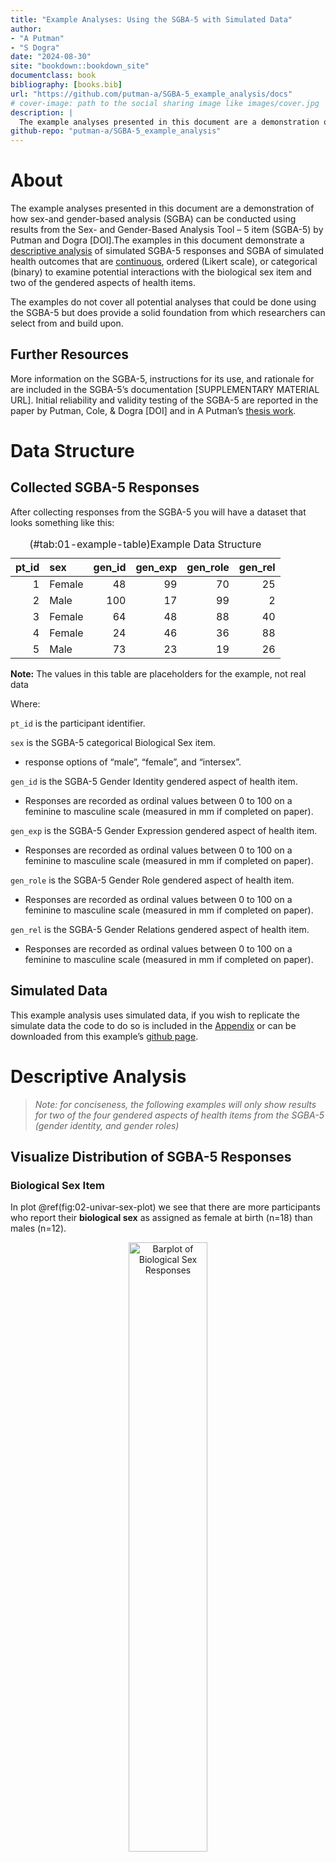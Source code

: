 ```yaml
---
title: "Example Analyses: Using the SGBA-5 with Simulated Data"
author: 
- "A Putman"
- "S Dogra"
date: "2024-08-30"
site: "bookdown::bookdown_site"
documentclass: book
bibliography: [books.bib]
url: "https://github.com/putman-a/SGBA-5_example_analysis/docs"
# cover-image: path to the social sharing image like images/cover.jpg
description: |
  The example analyses presented in this document are a demonstration of how sex-and gender-based analysis (SGBA) can be conducted using results from the Sex- and Gender-Based Analysis Tool – 5 item (SGBA-5) by Putman and Dogra.\
github-repo: "putman-a/SGBA-5_example_analysis"
---
```



# About

The example analyses presented in this document are a demonstration of how sex-and gender-based analysis (SGBA) can be conducted using results from the Sex- and Gender-Based Analysis Tool – 5 item (SGBA-5) by Putman and Dogra [DOI].The examples in this document demonstrate a [descriptive analysis](#descriptive-analysis) of simulated SGBA-5 responses and SGBA of simulated health outcomes that are [continuous](#continuous), ordered (Likert scale), or categorical (binary) to examine potential interactions with the biological sex item and two of the gendered aspects of health items.

The examples do not cover all potential analyses that could be done using the SGBA-5 but does provide a solid foundation from which researchers can select from and build upon.

## Further Resources

More information on the SGBA-5, instructions for its use, and rationale for are included in the SGBA-5’s documentation [SUPPLEMENTARY MATERIAL URL]. Initial reliability and validity testing of the SGBA-5 are reported in the paper by Putman, Cole, & Dogra [DOI] and in A Putman's [thesis work](https://ontariotechu.scholaris.ca/items/fddf2667-8cd6-429d-85bd-74b0076ab561).

<!--chapter:end:index.Rmd-->

# Data Structure {#data-structure}

## Collected SGBA-5 Responses

After collecting responses from the SGBA-5 you will have a dataset that looks something like this:




Table: (\#tab:01-example-table)Example Data Structure

| pt_id|sex    | gen_id| gen_exp| gen_role| gen_rel|
|-----:|:------|------:|-------:|--------:|-------:|
|     1|Female |     48|      99|       70|      25|
|     2|Male   |    100|      17|       99|       2|
|     3|Female |     64|      48|       88|      40|
|     4|Female |     24|      46|       36|      88|
|     5|Male   |     73|      23|       19|      26|

__Note:__
The values in this table are placeholders for the example, not real data

Where:

`pt_id` is the participant identifier.  

`sex` is the SGBA-5 categorical Biological Sex item.  

  - response options of "male", "female", and "intersex".  

`gen_id` is the SGBA-5 Gender Identity gendered aspect of health item.  

  - Responses are recorded as ordinal values between 0 to 100 on a feminine to masculine scale (measured in mm if completed on paper).  

`gen_exp` is the SGBA-5 Gender Expression gendered aspect of health item.  

  - Responses are recorded as ordinal values between 0 to 100 on a feminine to masculine scale (measured in mm if completed on paper).  

`gen_role` is the SGBA-5 Gender Role gendered aspect of health item.  

  - Responses are recorded as ordinal values between 0 to 100 on a feminine to masculine scale (measured in mm if completed on paper).  

`gen_rel` is the SGBA-5 Gender Relations gendered aspect of health item.  

  - Responses are recorded as ordinal values between 0 to 100 on a feminine to masculine scale (measured in mm if completed on paper).


## Simulated Data

This example analysis uses simulated data, if you wish to replicate the simulate data the code to do so is included in the [Appendix](#appendix) or can be downloaded from this example's [github page](https://github.com/putman-a/SGBA-5_example_analysis/%s).

<!--chapter:end:01-data-structures.Rmd-->

# Descriptive Analysis {#descriptive-analysis}



> *Note: for conciseness, the following examples will only show results for two of the four gendered aspects of health items from the SGBA-5 (gender identity, and gender roles)*


## Visualize Distribution of SGBA-5 Responses

### Biological Sex Item

In plot \@ref(fig:02-univar-sex-plot) we see that there are more participants who report their **biological sex** as assigned as female at birth (n=18) than males (n=12). 

<div class="figure" style="text-align: center">
<img src="02-descriptive-analysis_files/figure-html/02-univar-sex-plot-1.png" alt="Barplot of Biological Sex Responses" width="50%" />
<p class="caption">(\#fig:02-univar-sex-plot)Barplot of Biological Sex Responses</p>
</div>

### Gendered Aspect of Health Items

Looking at the density plots for **gender identity** and **gender role** (figure \@ref(fig:02-univar-gi-plot)), we see that while both variables are bimodal, the **gender identity** responses is more strongly bimodal with one peak closer to the feminine side of the feminine-masculine continuum and one peak closer to masculine end of that continuum. Further, we can also see that in general, participants reported their **gender identity** and **roles** as being more feminine, again with the **gender identity** responses showing this trend more strongly than the **gender role** responses.  

<div class="figure" style="text-align: center">
<img src="02-descriptive-analysis_files/figure-html/02-univar-gi-plot-1.png" alt="Density plots of Gender Identity and Roles" width="50%" /><img src="02-descriptive-analysis_files/figure-html/02-univar-gi-plot-2.png" alt="Density plots of Gender Identity and Roles" width="50%" />
<p class="caption">(\#fig:02-univar-gi-plot)Density plots of Gender Identity and Roles</p>
</div>

Presently, there is _<span style="color:red">no clear consensus on how to present descriptive statistics of bimodal variables in health research.</span>_ Reporting the mean(sd) or median(IQR) of a variable does not clearly communicate that there is more than one peak in a bimodal variable’s distribution. 

When taken alongside the SGBA-5’s assumption that the feminine-masculine continuum doesn’t have a true 0 value, it is our suggestion that:

> _If researchers decide to report a descriptive statistic for a bimodally distributed variable, they should report a nominal description of the variable's distriubtion **skew**._ 

For example, if a gendered aspect of health item from the SGBA-5 demonstrates a bimodal distribution, the variable's **skew** can be described along the feminine-masculine continuum instead of reporting the numerical average alone. 

To be able to describe the **skew** of one of the gender variables, the authors suggest calculating the variable’s mean score along the feminine-masculine continuum and then reporting the skew using the suggested nominal classification guide seen in Table \@ref(tab:02-tab). 

_Please note that these suggested classification guidelines are arbitrary and may not be appropriate in all circumstances._ 


Table: (\#tab:02-tab)Potential Interpretation of Sample Means for Gendered Aspect of Health Items.

|Mean     |Interpretation                 |
|:--------|:------------------------------|
|>70      |"Skews masculine"              |
|55 to 70 |"More masculine than feminine" |
|45 to 55 |"Not strongly skewed"          |
|30 to 45 |"More feminine than masculine" |
|<30      |"Skews feminine"               |

__Note:__
This table assumes you have recorded the gendered aspects of health items as 0 being the most feminine score and 100 being the most masculine score.

For the simulated dataset represented in the density plots above, the mean score for the **gender identity** item was 50.2 and 46.8 for the **gender role** item. This means that when reporting descriptive statistics on the simulated sample we could report that: <span style="color:purple">“*The simulated sample was not strongly skewed on a feminine to masculine continuum for either the gender identity or gender role measures from the SGBA-5*”</span>. 

## Descriptive Table of SGBA-5 Responses

Taking all these together, an example of a sample characteristics table of the SGBA-5 items in the simulated dataset could be presented as has been displayed in Table \@ref(tab:02-tab02)


Table: (\#tab:02-tab02)Simulated sample characteristics.

|SGBA Item                        |Sample (n = 30)     |
|:--------------------------------|:-------------------|
|Biological Sex (n(%))            |                    |
|<i>Female</i>                    |14(47%)             |
|<i>Intersex</i>                  |NA                  |
|<i>Male</i>                      |16(53%)             |
|Gendered Aspect of Health (skew) |                    |
|<i>Gender Identity</i>           |Not strongly skewed |
|<i>Gendered Roles</i>            |Not strongly skewed |

<!--chapter:end:02-descriptive-analysis.Rmd-->

# SGBA of a Continuous Variable {#continuous}



> *Note: for conciseness, the following examples will only show results for two of the four gendered aspects of health items from the SGBA-5 (gender identity, and gender roles)*


## Biological Sex

A good idea is to start by visualizing the continuous variable’s distribution disaggregated by sex like the density plot in Figure \@ref(fig:04-binary-pos-plot). Then calculate disaggregated summary statistics for the continuous variable disaggregated by sex (Table A4), and conduct a statistical test of difference in means (Welch’s t- test for this example).


### Density Plot

*Interpretation:* From the above density plots (Figure \@ref(fig:04-binary-pos-plot)) we can see a distinct overlap in the *"No interaction example"* with suggests that in that example's sample does not have a meaningful difference in the continuous outcome by sex. Conversely, the *"Interaction example"* density plot has two distinct peaks which suggests that its sample's continuous outcome scores are associated with a participant's sex.

<div class="figure" style="text-align: center">
<img src="03-continuous_files/figure-html/04-binary-pos-plot-1.png" alt="Density Plot of Continuous Variable by Biological Sex Examples" width="50%" /><img src="03-continuous_files/figure-html/04-binary-pos-plot-2.png" alt="Density Plot of Continuous Variable by Biological Sex Examples" width="50%" />
<p class="caption">(\#fig:04-binary-pos-plot)Density Plot of Continuous Variable by Biological Sex Examples</p>
</div>


### Summary Statistics

*Interpretation:* As with the density plots, we see that the standard deviations of the continuous variable for both males and females overlap in the *"No interaction example"* (Table \@ref(tab:03-tab-int)) - indicating a lack of significant difference by sex. The standard deviations of the continuous variable for both males and females do not overlap in the *"Interaction example"* (Table \@ref(tab:03-tab-no-int)) - indicating a potential association between the continuous outcome and sex.


Table: (\#tab:03-tab-int)Interation example summary statisitics: Continuous outcome and biological sex

|biological sex |  n| mean continuous| SD continuous| median continuous| IQR continuous|
|:--------------|--:|---------------:|-------------:|-----------------:|--------------:|
|Female         | 14|             3.5|          1.94|                 4|              2|
|Male           | 16|            11.3|          2.95|                11|              2|


Table: (\#tab:03-tab-no-int)No interation example summary statisitics: Continuous outcome and biological sex

|biological sex |  n| mean continuous| SD continuous| median continuous| IQR continuous|
|:--------------|--:|---------------:|-------------:|-----------------:|--------------:|
|Female         | 14|             9.0|          1.84|                 9|              2|
|Male           | 16|            10.8|          3.47|                11|              3|


### Statistical Test

**No interaction: Welch's t-test**

Table: (\#tab:unnamed-chunk-1)Simulated sample characteristics.

|Example        |Test           | T-score|95% CI         |   df| p-value|
|:--------------|:--------------|-------:|:--------------|----:|-------:|
|Interaction    |Welch's t-test |   -1.80|(-3.85, 0.26)  | 23.4|   0.084|
|No interaction |Welch's t-test |   -8.73|(-9.72, -6.02) | 26.1|   0.000|


<!--chapter:end:03-continuous.Rmd-->

# Appendix {#appendix}

## Simulated Data Creation

Below is the code used to create the simulated data that will be used to create the example SGBA seen throughout the rest of this example analysis.


``` r
# load libraries ----------------------------------------------------------
library(tidyverse)
```

```
## ── Attaching core tidyverse packages ──────────────────────── tidyverse 2.0.0 ──
## ✔ dplyr     1.1.4     ✔ readr     2.1.5
## ✔ forcats   1.0.0     ✔ stringr   1.5.1
## ✔ ggplot2   3.5.1     ✔ tibble    3.2.1
## ✔ lubridate 1.9.3     ✔ tidyr     1.3.1
## ✔ purrr     1.0.2     
## ── Conflicts ────────────────────────────────────────── tidyverse_conflicts() ──
## ✖ dplyr::filter() masks stats::filter()
## ✖ dplyr::lag()    masks stats::lag()
## ℹ Use the conflicted package (<http://conflicted.r-lib.org/>) to force all conflicts to become errors
```

``` r
# set seed for predictability
set.seed(42, kind = "Mersenne-Twister")

# write simulation functions ----------------------------------------------

# function for simulating bimodal gender variables
binom_bounded <- function(
    n, prop, mean1, sd1, mean2, sd2, lim_low = -Inf, lim_up = Inf, round
    ){
  # error checking
  if(prop > 1 || prop< 0){stop("binomial proportion should be between 0 and 1")}
  if(n < 1){stop("n must be greater than or equal to 1")}
  if(sd1 < 0 || sd2 < 0){stop("standard deviations must be non-negative")}
  # create index
  index <- rbinom(n, size = 1, prob = prop)
  # simulate each peak using a bounded `rnorm()`
  binom_sim1 <- index * qnorm(
    runif(
      n, pnorm(lim_low, mean1, sd1), pnorm(lim_up, mean1, sd1)
      ), 
    mean1, sd1)
  binom_sim0 <- (1 - index) * qnorm(
    runif(
      n, pnorm(lim_low, mean2, sd2), pnorm(lim_up, mean2, sd2)
      ), 
    mean2, sd2)
  binom_sim <- binom_sim0 + binom_sim1
  binom_sim <- round(binom_sim, round)
  binom_sim
}


# function for simulating Likert/ordinal outcome variable
ordinal_sim <- function(
    n, mean, sd, lim_low = -Inf, lim_up = Inf
    ){
  ord_sim <- qnorm(
    runif(
      n, pnorm(lim_low, mean, sd), pnorm(lim_up, mean, sd)
      ),
    mean, sd)
  ord_sim <- round(ord_sim, 0)
  ord_sim
}


# simulate SGBA-5 data with n of 30 -------------------------------------

# biological sex: categorical (female, intersex, male)
bio_sex <- factor(
  sample(c('Female', 'Male'), 30, replace=TRUE, prob=c(0.6, 0.4)),
  )

# gender identity: ordered (0 [feminine] to 100 [masculine])
gen_id <- binom_bounded(
  n = 30, prop = 0.6, mean1 = 20, sd1 = 20, mean2 = 85, sd2 = 15, lim_low = 0,
  lim_up = 100, round = 0
)

# gender role: ordered (0 [feminine] to 100 [masculine])
gen_role <- binom_bounded(
  n = 30, prop = 0.6, mean1 = 25, sd1 = 20, mean2 = 80, sd2 = 20, lim_low = 0,
  lim_up = 100, round = 0
)


# simulate example positive outcome data with n of 30 -----------------------

## simulated numerical outcome: --------------------------------------------

# by sex: males (mean = 12, SD = 3), females (mean = 4, sd = 2)
outcome_num_pos_m <- rnorm(n = 16, mean = 12, sd = 3)
outcome_num_pos_f <- rnorm(n = 14, mean = 4, sd = 2)
outcome_num_pos_sex <- c(outcome_num_pos_f, outcome_num_pos_m)

# by g_id: high (mean = 12, SD = 3), low (mean = 4, sd = 2)
outcome_num_pos_gid_high <- rnorm(n = 15, mean = 12, sd = 3)
outcome_num_pos_gid_low <- rnorm(n = 15, mean = 4, sd = 2)
outcome_num_pos_gid <- c(outcome_num_pos_gid_high, outcome_num_pos_gid_low)

# by g_role: high (mean = 12, SD = 3), low (mean = 4, sd = 2)
outcome_num_pos_grol_high <- rnorm(n = 12, mean = 12, sd = 3)
outcome_num_pos_grol_low <- rnorm(n = 18, mean = 7, sd = 2)
outcome_num_pos_grol <- c(outcome_num_pos_grol_high, outcome_num_pos_grol_low)


## simulated Likert outcome: ---------------------------------------------

# by sex males (mean = 2, SD = 1), females (mean = 5, sd = 2)
outcome_ord_pos_m <- ordinal_sim(
  n = 16, mean = 2, sd = 1, lim_low = 1, lim_up = 7
)
outcome_ord_pos_f <- ordinal_sim(
  n = 14, mean = 5, sd = 1, lim_low = 1, lim_up = 7
)
outcome_ord_pos_sex <- c(outcome_ord_pos_f, outcome_ord_pos_m) %>%
  factor(., levels = c(1,2,3,4,5,6,7), ordered = TRUE)


# by g_id: high (mean = 5, SD = 2), low (mean = 1, sd = 2)
outcome_ord_pos_high <- ordinal_sim(
  n = 15, mean = 5, sd = 2, lim_low = 1, lim_up = 7
)
outcome_ord_pos_low <- ordinal_sim(
  n = 15, mean = 1, sd = 2, lim_low = 1, lim_up = 7
)
outcome_ord_pos_gid <- c(outcome_ord_pos_high, outcome_ord_pos_low) %>%
  factor(., levels = c(1,2,3,4,5,6,7), ordered = TRUE)


# by g_role: high (mean = 5, SD = 2), low (mean = 1, sd = 2)
outcome_ord_pos_high <- ordinal_sim(
  n = 12, mean = 5, sd = 2, lim_low = 1, lim_up = 7
)
outcome_ord_pos_low <- ordinal_sim(
  n = 18, mean = 1, sd = 2, lim_low = 1, lim_up = 7
)
outcome_ord_pos_grol <- c(outcome_ord_pos_high, outcome_ord_pos_low) %>%
  factor(., levels = c(1,2,3,4,5,6,7), ordered = TRUE)


## simulated binary outcome: -----------------------------------------------

# by sex males (yes = .2, no = .8), females (yes = .8, no = .2)
outcome_bin_pos_m <- sample(
  c('yes','no'), 16, replace = TRUE, prob = c(.2, .8)
)
outcome_bin_pos_f <- sample(
  c('yes','no'), 14, replace = TRUE, prob = c(.8, .2)
)
outcome_bin_pos_sex <- append(outcome_bin_pos_f, outcome_bin_pos_m) %>%
  factor()


# by g_id: high (yes = .4, no = .6), low (yes = .8, no = .2)
outcome_bin_pos_high <- sample(
  c('yes','no'), 15, replace = TRUE, prob = c(.4, .6)
)
outcome_bin_pos_low <- sample(
  c('yes','no'), 15, replace = TRUE, prob = c(.8, .2)
)
outcome_bin_pos_gid <- append(outcome_bin_pos_high, outcome_bin_pos_low) %>%
  factor()


# by g_rol: high (yes = .3, no = .5), low (yes = .8, no = .2)
outcome_bin_pos_high <- sample(
  c('yes','no'), 12, replace = TRUE, prob = c(.3, .7)
)
outcome_bin_pos_low <- sample(
  c('yes','no'), 18, replace = TRUE, prob = c(.8, .2)
)
outcome_bin_pos_grol <- append(outcome_bin_pos_high, outcome_bin_pos_low) %>%
  factor()


# simulate example negative outcome data with n of 30 -----------------------

# simulated numerical outcome: continuous (mean = 10, SD = 3)
outcome_num_neg <- rnorm(n = 30, mean = 10, sd = 3)

# simulated Likert outcome: 7-point Likert scale (mean = 4, SD = 2)
outcome_ord_neg <- ordinal_sim(
  n = 30, mean = 4, sd = 2, lim_low = 1, lim_up = 7
)

# simulated binary outcome: categorical (yes, no)
outcome_bin_neg <- factor(
  sample(c('yes','no'), 30, replace = TRUE, prob = c(0.67, 0.33))
)


# create example data frame -----------------------------------------------

# combine into dataframe
sim_data <- tibble(
  bio_sex, gen_id, gen_role, #outcome_bin_pos, 
  outcome_num_neg, outcome_ord_neg, outcome_bin_neg
  ) %>% arrange(., bio_sex) %>% 
  cbind(., outcome_num_pos_sex) %>%
  cbind(., outcome_ord_pos_sex) %>%
  cbind(., outcome_bin_pos_sex) %>%
  arrange(., gen_id) %>% 
  cbind(., outcome_num_pos_gid) %>% 
  cbind(., outcome_ord_pos_gid) %>%
  cbind(., outcome_bin_pos_gid) %>%
  arrange(., gen_role) %>% 
  cbind(., outcome_num_pos_grol) %>% 
  cbind(., outcome_ord_pos_grol) %>%
  cbind(., outcome_bin_pos_grol)


# save simulated df
write_csv(sim_data, file = "sim-data.csv")
```

### Session Info for Data Creation


``` r
sessioninfo::session_info(pkgs = "loaded")
```

```
## ─ Session info ───────────────────────────────────────────────────────────────
##  setting  value
##  version  R version 4.4.1 (2024-06-14)
##  os       macOS Sonoma 14.6.1
##  system   aarch64, darwin20
##  ui       X11
##  language (EN)
##  collate  en_US.UTF-8
##  ctype    en_US.UTF-8
##  tz       America/Toronto
##  date     2024-08-30
##  pandoc   3.1.11 @ /Applications/RStudio.app/Contents/Resources/app/quarto/bin/tools/aarch64/ (via rmarkdown)
## 
## ─ Packages ───────────────────────────────────────────────────────────────────
##  package     * version    date (UTC) lib source
##  bit           4.0.5      2022-11-15 [1] CRAN (R 4.4.0)
##  bit64         4.0.5      2020-08-30 [1] CRAN (R 4.4.0)
##  bookdown      0.40       2024-07-02 [1] CRAN (R 4.4.0)
##  bslib         0.7.0      2024-03-29 [1] CRAN (R 4.4.0)
##  cachem        1.1.0      2024-05-16 [1] CRAN (R 4.4.0)
##  cli           3.6.3      2024-06-21 [1] CRAN (R 4.4.0)
##  colorspace    2.1-0      2023-01-23 [1] CRAN (R 4.4.0)
##  crayon        1.5.3      2024-06-20 [1] CRAN (R 4.4.0)
##  digest        0.6.36     2024-06-23 [1] CRAN (R 4.4.0)
##  dplyr       * 1.1.4      2023-11-17 [1] CRAN (R 4.4.0)
##  evaluate      0.24.0     2024-06-10 [1] CRAN (R 4.4.0)
##  fansi         1.0.6      2023-12-08 [1] CRAN (R 4.4.0)
##  fastmap       1.2.0      2024-05-15 [1] CRAN (R 4.4.0)
##  forcats     * 1.0.0      2023-01-29 [1] CRAN (R 4.4.0)
##  generics      0.1.3      2022-07-05 [1] CRAN (R 4.4.0)
##  ggplot2     * 3.5.1      2024-04-23 [1] CRAN (R 4.4.0)
##  glue          1.7.0      2024-01-09 [1] CRAN (R 4.4.0)
##  gtable        0.3.5      2024-04-22 [1] CRAN (R 4.4.0)
##  hms           1.1.3      2023-03-21 [1] CRAN (R 4.4.0)
##  htmltools     0.5.8.1    2024-04-04 [1] CRAN (R 4.4.0)
##  jquerylib     0.1.4      2021-04-26 [1] CRAN (R 4.4.0)
##  jsonlite      1.8.8      2023-12-04 [1] CRAN (R 4.4.0)
##  knitr         1.47       2024-05-29 [1] CRAN (R 4.4.0)
##  lifecycle     1.0.4      2023-11-07 [1] CRAN (R 4.4.0)
##  lubridate   * 1.9.3      2023-09-27 [1] CRAN (R 4.4.0)
##  magrittr      2.0.3      2022-03-30 [1] CRAN (R 4.4.0)
##  munsell       0.5.1      2024-04-01 [1] CRAN (R 4.4.0)
##  pillar        1.9.0      2023-03-22 [1] CRAN (R 4.4.0)
##  pkgconfig     2.0.3      2019-09-22 [1] CRAN (R 4.4.0)
##  purrr       * 1.0.2      2023-08-10 [1] CRAN (R 4.4.0)
##  R6            2.5.1      2021-08-19 [1] CRAN (R 4.4.0)
##  readr       * 2.1.5      2024-01-10 [1] CRAN (R 4.4.0)
##  rlang         1.1.4      2024-06-04 [1] CRAN (R 4.4.0)
##  rmarkdown     2.27       2024-05-17 [1] CRAN (R 4.4.0)
##  rstudioapi    0.16.0     2024-03-24 [1] CRAN (R 4.4.0)
##  sass          0.4.9.9000 2024-06-05 [1] Github (rstudio/sass@9228fcf)
##  scales        1.3.0      2023-11-28 [1] CRAN (R 4.4.0)
##  sessioninfo   1.2.2      2021-12-06 [1] CRAN (R 4.4.0)
##  stringi       1.8.4      2024-05-06 [1] CRAN (R 4.4.0)
##  stringr     * 1.5.1      2023-11-14 [1] CRAN (R 4.4.0)
##  tibble      * 3.2.1      2023-03-20 [1] CRAN (R 4.4.0)
##  tidyr       * 1.3.1      2024-01-24 [1] CRAN (R 4.4.0)
##  tidyselect    1.2.1      2024-03-11 [1] CRAN (R 4.4.0)
##  tidyverse   * 2.0.0      2023-02-22 [1] CRAN (R 4.4.0)
##  timechange    0.3.0      2024-01-18 [1] CRAN (R 4.4.0)
##  tzdb          0.4.0      2023-05-12 [1] CRAN (R 4.4.0)
##  utf8          1.2.4      2023-10-22 [1] CRAN (R 4.4.0)
##  vctrs         0.6.5      2023-12-01 [1] CRAN (R 4.4.0)
##  vroom         1.6.5      2023-12-05 [1] CRAN (R 4.4.0)
##  withr         3.0.0      2024-01-16 [1] CRAN (R 4.4.0)
##  xfun          0.45       2024-06-16 [1] CRAN (R 4.4.0)
##  yaml          2.3.8      2023-12-11 [1] CRAN (R 4.4.0)
## 
##  [1] /Library/Frameworks/R.framework/Versions/4.4-arm64/Resources/library
## 
## ──────────────────────────────────────────────────────────────────────────────
```

<!--chapter:end:99-appendix.Rmd-->

